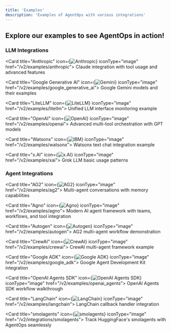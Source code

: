```yaml
---
title: 'Examples'
description: 'Examples of AgentOps with various integrations'
---
```


## Explore our examples to see AgentOps in action!

### LLM Integrations

<CardGroup cols={3}>

  <Card title="Anthropic" icon={<img src="https://www.github.com/agentops-ai/agentops/blob/main/docs/images/external/anthropic/anthropic_icon_slate.png?raw=true" alt="Anthropic" />} iconType="image" href="/v2/examples/anthropic">
    Claude integration with tool usage and advanced features
  </Card>

  <Card title="Google Generative AI" icon={<img src="https://www.github.com/agentops-ai/agentops/blob/main/docs/images/external/deepmind/gemini-logo.png?raw=true" alt="Gemini" />} iconType="image" href="/v2/examples/google_generative_ai">
    Google Gemini models and their examples
  </Card>

  <Card title="LiteLLM" icon={<img src="https://www.github.com/agentops-ai/agentops/blob/main/docs/images/external/litellm/litellm.png?raw=true" alt="LiteLLM" />} iconType="image" href="/v2/examples/litellm">
    Unified LLM interface monitoring example
  </Card>

  <Card title="OpenAI" icon={<img src="https://www.github.com/agentops-ai/agentops/blob/main/docs/images/external/openai/openai-logomark.png?raw=true" alt="OpenAI" />} iconType="image" href="/v2/examples/openai">
    Advanced multi-tool orchestration with GPT models
  </Card>

  <Card title="Watsonx" icon={<img src="https://www.github.com/agentops-ai/agentops/blob/main/docs/images/external/ibm/ibm-logo.svg?raw=true" alt="IBM" />} iconType="image" href="/v2/examples/watsonx">
    Watsonx text chat integration example
  </Card>

  <Card title="x.AI" icon={<img src="https://www.github.com/agentops-ai/agentops/blob/main/docs/images/external/xai/xai-logo.png?raw=true" alt="x.AI" />} iconType="image" href="/v2/examples/xai">
    Grok LLM basic usage patterns
  </Card>

</CardGroup>


### Agent Integrations

<CardGroup>

  <Card title="AG2" icon={<img src="https://www.github.com/agentops-ai/agentops/blob/main/docs/images/external/ag2/ag2-logo.svg?raw=true" alt="AG2" />} iconType="image" href="/v2/examples/ag2">
    Multi-agent conversations with memory capabilities
  </Card>

  <Card title="Agno" icon={<img src="https://www.github.com/agentops-ai/agentops/blob/main/docs/images/external/agno/agno.png?raw=true" alt="Agno" />} iconType="image" href="/v2/examples/agno">
    Modern AI agent framework with teams, workflows, and tool integration
  </Card>

  <Card title="Autogen" icon={<img src="https://www.github.com/agentops-ai/agentops/blob/main/docs/images/external/autogen/autogen-logo.svg?raw=true" alt="Autogen" />} iconType="image" href="/v2/examples/autogen">
    AG2 multi-agent workflow demonstration
  </Card>

  <Card title="CrewAI" icon={<img src="https://www.github.com/agentops-ai/agentops/blob/main/docs/images/external/crewai/crewai-logo.png?raw=true" alt="CrewAI" />} iconType="image" href="/v2/examples/crewai">
    CrewAI multi-agent framework example
  </Card>

  <Card title="Google ADK" icon={<img src="https://www.github.com/agentops-ai/agentops/blob/main/docs/images/external/google-adk/google-adk-logo.png?raw=true" alt="Google ADK" />} iconType="image" href="/v2/examples/google_adk">
    Google Agent Development Kit integration
  </Card>

  <Card title="OpenAI Agents SDK" icon={<img src="https://www.github.com/agentops-ai/agentops/blob/main/docs/images/external/openai/openai-logomark.png?raw=true" alt="OpenAI Agents SDK" />} iconType="image" href="/v2/examples/openai_agents">
    OpenAI Agents SDK workflow walkthrough
  </Card>

  <Card title="LangChain" icon={<img src="https://www.github.com/agentops-ai/agentops/blob/main/docs/images/external/langchain/langchain-logo.svg?raw=true" alt="LangChain" />} iconType="image" href="/v2/examples/langchain">
    LangChain callback handler integration
  </Card>

  <Card title="smolagents" icon={<img src="https://github.com/AgentOps-AI/agentops/blob/main/docs/images/external/huggingface/hf-logo.png?raw=true" alt="smolagents" />} iconType="image" href="/v2/integrations/smolagents">
    Track HuggingFace's smolagents with AgentOps seamlessly
  </Card>
</CardGroup>


<script type="module" src="/scripts/github_stars.js" />
<script type="module" src="/scripts/scroll-img-fadein-animation.js" />
<script type="module" src="/scripts/button_heartbeat_animation.js" />
<script type="module" src="/scripts/adjust_api_dynamically.js" />